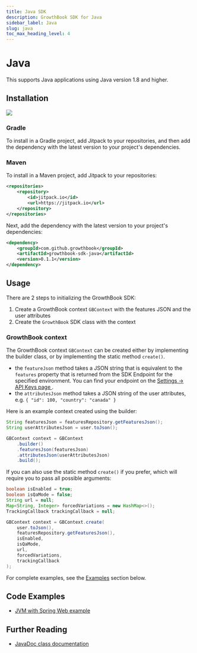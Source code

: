 ```yaml
---
title: Java SDK
description: GrowthBook SDK for Java
sidebar_label: Java
slug: java
toc_max_heading_level: 4
---
```



# Java

This supports Java applications using Java version 1.8 and higher.

## Installation

[![](https://jitpack.io/v/growthbook/growthbook-sdk-java.svg)](https://jitpack.io/#growthbook/growthbook-sdk-java)

### Gradle

To install in a Gradle project, add Jitpack to your repositories, and then add the dependency with the latest version to your project's dependencies.

<CodeTabsAddDependencyPartial />

### Maven

To install in a Maven project, add Jitpack to your repositories:

```xml
<repositories>
    <repository>
        <id>jitpack.io</id>
        <url>https://jitpack.io</url>
    </repository>
</repositories>
```

Next, add the dependency with the latest version to your project's dependencies:

```xml
<dependency>
    <groupId>com.github.growthbook</groupId>
    <artifactId>growthbook-sdk-java</artifactId>
    <version>0.1.1</version>
</dependency>
```

## Usage

There are 2 steps to initializing the GrowthBook SDK:

1. Create a GrowthBook context `GBContext` with the features JSON and the user attributes
2. Create the `GrowthBook` SDK class with the context

### GrowthBook context

The GrowthBook context `GBContext` can be created either by implementing the builder class, or by implementing the static method `create()`.

- the `featureJson` method takes a JSON string that is equivalent to the `features` property that is returned from the SDK Endpoint for the specified environment. You can find your endpoint on the [Settings &rarr; API Keys page <ExternalLink/>](https://app.growthbook.io/settings/keys).
- the `attributesJson` method takes a JSON string of the user attributes, e.g. `{ "id": 100, "country": "canada" }`

Here is an example context created using the builder:

```java
String featuresJson = featuresRepository.getFeaturesJson();
String userAttributesJson = user.toJson();

GBContext context = GBContext
    .builder()
    .featuresJson(featuresJson)
    .attributesJson(userAttributesJson)
    .build();
```

If you can also use the static method `create()` if you prefer, which will require you to pass all possible arguments:

```java
boolean isEnabled = true;
boolean isQaMode = false;
String url = null;
Map<String, Integer> forcedVariations = new HashMap<>();
TrackingCallback trackingCallback = null;

GBContext context = GBContext.create(
    user.toJson(),
    featuresRepository.getFeaturesJson(),
    isEnabled,
    isQaMode,
    url,
    forcedVariations,
    trackingCallback
);
```

For complete examples, see the [Examples](#examples) section below.

## Code Examples

- [JVM with Spring Web example <ExternalLink/>](https://github.com/growthbook/examples/tree/main/jvm-spring-web)

## Further Reading

- [JavaDoc class documentation <ExternalLink/>](https://growthbook.github.io/growthbook-sdk-java/)
